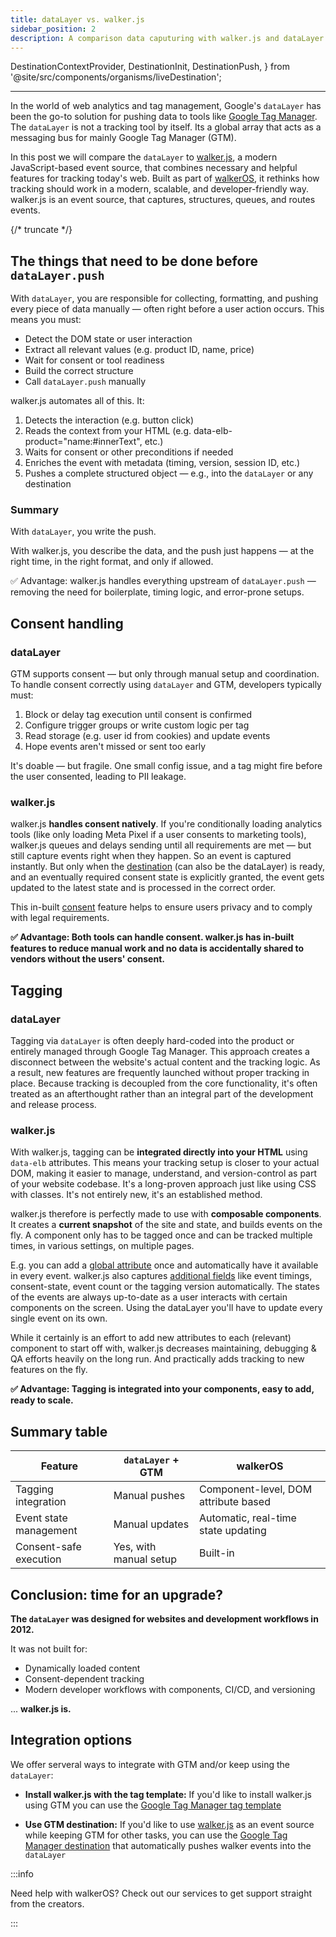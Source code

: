 ```yaml
---
title: dataLayer vs. walker.js
sidebar_position: 2
description: A comparison data caputuring with walker.js and dataLayer.
---
```


  DestinationContextProvider,
  DestinationInit,
  DestinationPush,
} from '@site/src/components/organisms/liveDestination';

---

<DestinationContextProvider destination={destinationMetaPixel} fnName="fbq" >

In the world of web analytics and tag management, Google's `dataLayer` has been
the go-to solution for pushing data to tools like
[Google Tag Manager](https://marketingplatform.google.com/about/tag-manager/).
The `dataLayer` is not a tracking tool by itself. Its a global array that acts
as a messaging bus for mainly Google Tag Manager (GTM).

In this post we will compare the `dataLayer` to
[walker.js](https://github.com/elbwalker/walkerOS/tree/main/packages/sources/walkerjs/src),
a modern JavaScript-based event source, that combines necessary and helpful
features for tracking today's web. Built as part of
[walkerOS](https://github.com/elbwalker/walkerOS), it rethinks how tracking
should work in a modern, scalable, and developer-friendly way. walker.js is an
event source, that captures, structures, queues, and routes events.

{/* truncate */}

## The things that need to be done before `dataLayer.push`

With `dataLayer`, you are responsible for collecting, formatting, and pushing
every piece of data manually — often right before a user action occurs. This
means you must:

- Detect the DOM state or user interaction
- Extract all relevant values (e.g. product ID, name, price)
- Wait for consent or tool readiness
- Build the correct structure
- Call `dataLayer.push` manually

walker.js automates all of this. It:

1. Detects the interaction (e.g. button click)
2. Reads the context from your HTML (e.g. data-elb-product="name:#innerText",
   etc.)
3. Waits for consent or other preconditions if needed
4. Enriches the event with metadata (timing, version, session ID, etc.)
5. Pushes a complete structured object — e.g., into the `dataLayer` or any
   destination

### Summary

With `dataLayer`, you write the push.

With walker.js, you describe the data, and the push just happens — at the right
time, in the right format, and only if allowed.

✅ Advantage: walker.js handles everything upstream of `dataLayer.push` —
removing the need for boilerplate, timing logic, and error-prone setups.

## Consent handling

### dataLayer

GTM supports consent — but only through manual setup and coordination. To handle
consent correctly using `dataLayer` and GTM, developers typically must:

1. Block or delay tag execution until consent is confirmed
2. Configure trigger groups or write custom logic per tag
3. Read storage (e.g. user id from cookies) and update events
4. Hope events aren't missed or sent too early

It's doable — but fragile. One small config issue, and a tag might fire before
the user consented, leading to PII leakage.

### walker.js

walker.js **handles consent natively**. If you're conditionally loading
analytics tools (like only loading Meta Pixel if a user consents to marketing
tools), walker.js queues and delays sending until all requirements are met — but
still capture events right when they happen. So an event is captured instantly.
But only when the [destination](https://www.elbwalker.com/docs/destinations/)
(can also be the dataLayer) is ready, and an eventually required consent state
is explicitly granted, the event gets updated to the latest state and is
processed in the correct order.

This in-built
[consent](https://www.elbwalker.com/docs/sources/walkerjs/commands#consent)
feature helps to ensure users privacy and to comply with legal requirements.

**✅ Advantage: Both tools can handle consent. walker.js has in-built features
to reduce manual work and no data is accidentally shared to vendors without the
users' consent.**

## Tagging

### dataLayer

Tagging via `dataLayer` is often deeply hard-coded into the product or entirely
managed through Google Tag Manager. This approach creates a disconnect between
the website's actual content and the tracking logic. As a result, new features
are frequently launched without proper tracking in place. Because tracking is
decoupled from the core functionality, it's often treated as an afterthought
rather than an integral part of the development and release process.

### walker.js

With walker.js, tagging can be **integrated directly into your HTML** using
`data-elb` attributes. This means your tracking setup is closer to your actual
DOM, making it easier to manage, understand, and version-control as part of your
website codebase. It's a long-proven approach just like using CSS with classes.
It's not entirely new, it's an established method.

walker.js therefore is perfectly made to use with **composable components**. It
creates a **current snapshot** of the site and state, and builds events on the
fly. A component only has to be tagged once and can be tracked multiple times,
in various settings, on multiple pages.

E.g. you can add a
[global attribute](https://www.elbwalker.com/docs/sources/walkerjs/tagging#globals)
once and automatically have it available in every event. walker.js also captures
[additional fields](https://www.elbwalker.com/docs/sources/walkerjs/) like event
timings, consent-state, event count or the tagging version automatically. The
states of the events are always up-to-date as a user interacts with certain
components on the screen. Using the dataLayer you'll have to update every single
event on its own.

While it certainly is an effort to add new attributes to each (relevant)
component to start off with, walker.js decreases maintaining, debugging & QA
efforts heavily on the long run. And practically adds tracking to new features
on the fly.

**✅ Advantage: Tagging is integrated into your components, easy to add, ready
to scale.**

## Summary table

| Feature                | `dataLayer` + GTM      | walkerOS                             |
| ---------------------- | ---------------------- | ------------------------------------ |
| Tagging integration    | Manual pushes          | Component-level, DOM attribute based |
| Event state management | Manual updates         | Automatic, real-time state updating  |
| Consent-safe execution | Yes, with manual setup | Built-in                             |

## Conclusion: time for an upgrade?

**The `dataLayer` was designed for websites and development workflows in 2012.**

It was not built for:

- Dynamically loaded content
- Consent-dependent tracking
- Modern developer workflows with components, CI/CD, and versioning

... **walker.js is.**

## Integration options

We offer serveral ways to integrate with GTM and/or keep using the `dataLayer`:

- **Install walker.js with the tag template:** If you'd like to install
  walker.js using GTM you can use the
  [Google Tag Manager tag template](https://www.elbwalker.com/docs/sources/walkerjs/installation/gtm/)

- **Use GTM destination:** If you'd like to use
  [walker.js](https://www.elbwalker.com/docs/sources/walkerjs/) as an event
  source while keeping GTM for other tasks, you can use the
  [Google Tag Manager destination](https://www.elbwalker.com/docs/destinations/google-gtm)
  that automatically pushes walker events into the `dataLayer`

</DestinationContextProvider>

:::info

Need help with walkerOS? Check out our&nbsp;<Link to="/services">services</Link>
to get support straight from the creators.

:::
